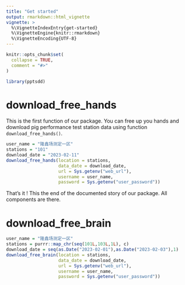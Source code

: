 ```yaml
---
title: "Get started"
output: rmarkdown::html_vignette
vignette: >
  %\VignetteIndexEntry{get-started}
  %\VignetteEngine{knitr::rmarkdown}
  %\VignetteEncoding{UTF-8}
---
```


```r
knitr::opts_chunk$set(
  collapse = TRUE,
  comment = "#>"
)
```

```r
library(pptsdd)
```

<!-- WARNING - This vignette is generated by {fusen} from /dev/flat_full.Rmd: do not edit by hand -->

```{=html}
<!-- 
Run this 'development' chunk

Store every call to library() that you need to run chunks line by line, as in a classical Rmd for analysis
-->
```

```{=html}
<!--
# Description of your package

This will fill the description of your package.
Fill and run the content of this chunk, before anything else. 

Note: when you will use other flat templates, this part will be in a separate file. Do not be surprised!
-->
```

# download_free_hands

This is the first function of our package. You can free up you hands and download pig performance test station data using function `download_free_hands()`.


```{=html}
<!-- 
This first section shows:

- the three parts necessary for a package: 'function', 'examples' and 'tests'.  
  + Note that the three following chunks have names accordingly.

-->
```

```{=html}
<!--
Here is an example on how to use the function.
This should be a reproducible and working example
-->
```

```r
user_name = "隆鑫场测定一区"
stations = "101"
download_date = "2023-02-11"
download_free_hands(location = stations, 
                    data_date = download_date, 
                    url = Sys.getenv("web_url"), 
                    username = user_name, 
                    password = Sys.getenv("user_password"))

```

```{=html}
<!--
Here are some unit tests to verify the function works as expected.
-->
```

That's it ! This the end of the documented story of our package. All components are there.


```{=html}
<!-- 
# Inflate your package

You're one inflate from paper to box.
Build your package from this very Rmd using `fusen::inflate()` 
-->
```

# download_free_brain

```r
user_name = "隆鑫场测定一区"
stations = purrr::map_chr(seq(101L,103L,1L), c)
download_date = seq(as.Date("2023-02-01"),as.Date("2023-02-03"),1)
download_free_brain(location = stations, 
                    data_date = download_date, 
                    url = Sys.getenv("web_url"), 
                    username = user_name, 
                    password = Sys.getenv("user_password"))
```

```{=html}
<!-- 
- Verify your `"DESCRIPTION"` file has been updated
- Verify your function is in `"R/"` directory
- Verify your test is in `"tests/testthat/"` directory
- Verify this Rmd appears in `"vignettes/"` directory 
-->
```

